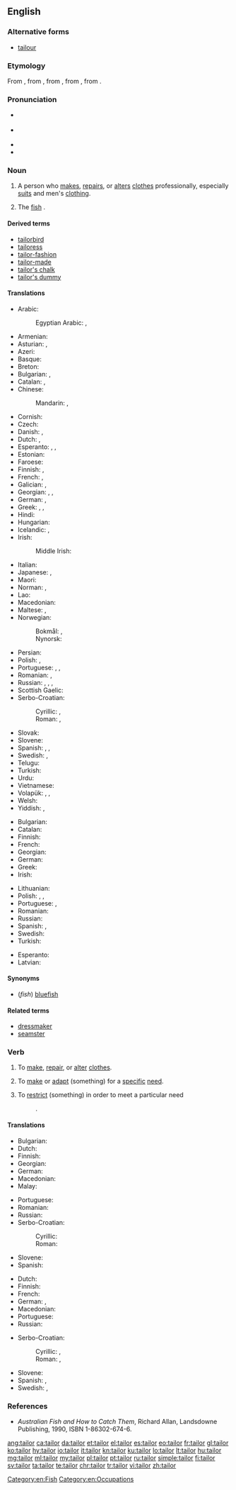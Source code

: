 ==English==
{{wikipedia}}

===Alternative forms===
* [[tailour]] {{qualifier|obsolete}}

===Etymology===
From {{etyl|xno|en}} {{term|tailour|lang=fro}}, from {{etyl|fro|en}} {{term|tailleor|lang=fro}}, from {{term|taillier|lang=fro}}, from {{etyl|LL.|en}} {{term|talio|lang=la}}, from {{etyl|la|en}} {{term|talea||a cutting|lang=la}}.

===Pronunciation===
* {{a|GenAm}} {{IPA|/ˈteɪlɚ/|lang=en}}
* {{a|RP}} {{IPA|/ˈteɪlə/|lang=en}}
* {{audio|en-us-tailor.ogg|Audio (US)|lang=en}}
* {{rhymes|eɪlə(ɹ)|lang=en}}

===Noun===
{{en-noun}}

# A person who [[make]]s, [[repair]]s, or [[alter]]s [[clothes]] professionally, especially [[suit]]s and men's [[clothing]].
# {{context|Australia|lang=en}} The [[fish]] {{taxlink|Pomatomus saltatrix|species|noshow=1}}.

====Derived terms====
* [[tailorbird]]
* [[tailoress]]
* [[tailor-fashion]]
* [[tailor-made]]
* [[tailor's chalk]]
* [[tailor's dummy]]

====Translations====
{{trans-top|person who makes, repairs, or alters clothing as profession}}
* Arabic: {{t|ar|خيّاط|m|tr=khayyaaT}}
*: Egyptian Arabic: {{t|arz|خياط|m|tr=xayaṭ|sc=Arab}}, {{t|arz|ترزي|m|tr=tarzi|sc=Arab}}
* Armenian: {{t|hy|դերձակ}}
* Asturian: {{t|ast|xastre|m}}, {{t|ast|sastre|m}}
* Azeri: {{t+|az|dərzi}}
* Basque: {{t+|eu|jostun}}
* Breton: {{t+|br|kemener}}
* Bulgarian: {{t+|bg|абаджия|m|tr=abadžíja}}, {{t|bg|абаджийка|f|tr=abadžíjka}}
* Catalan: {{t+|ca|sastre|m}}, {{t|ca|sastressa|f}}
* Chinese:
*: Mandarin: {{t|cmn|裁縫|sc=Hani}}, {{t+|cmn|裁缝|tr=cáiféng, cáifeng|sc=Hani}}
* Cornish: {{t+|kw|tregher|m}}
* Czech: {{t+|cs|krejčí|m}}
* Danish: {{t+|da|skrædder|c}}, {{t|da|skrædderske|c}}
* Dutch: {{t+|nl|kleermaker|m}}, {{t|nl|kleermaakster|f}}
* Esperanto: {{qualifier|♂♀, generic}} {{t+|eo|tajloro}}, {{qualifier|♂}} {{t|eo|virtajloro}}, {{qualifier|♀}} {{t|eo|tajlorino}}
* Estonian: {{t|et|rätsep}}
* Faroese: {{t|fo|skraddari|m}}
* Finnish: {{t+|fi|räätäli}}, {{t|fi|vaatturi}}
* French: {{t+|fr|tailleur|m}}, {{t+|fr|tailleuse|f}}
* Galician: {{t+|gl|xastre|m}}, {{t+|gl|alfaiate|m}}
* Georgian: {{t|ka|მკერავი}}, {{t|ka|მკერავი}}, {{t|ka|თერძი}}
* German: {{t+|de|Schneider|m}}, {{t+|de|Schneiderin|f}}
* Greek: {{t+|el|ράπτης|m}}, {{t+|el|ράφτης|m}}, {{t+|el|μόδιστρος|m}} {{t+|el|μοδίστρα|f}}
* Hindi: {{t|hi|दर्ज़ी|m|tr=darzī|sc=Deva}}
* Hungarian: {{t+|hu|szabó}}
* Icelandic: {{t+|is|klæðskeri|m}}, {{t|is|skraddari|m}}
* Irish: {{t|ga|táilliúir|m}}
*: Middle Irish: {{t|mga|táilliúr|m}}
{{trans-mid}}
* Italian: {{t+|it|sarto}}
* Japanese: {{t|ja|仕立て屋|tr=したてや, shitateya|sc=Jpan}}, {{t+|ja|テーラー|tr=tērā|sc=Jpan}}
* Maori: {{t|mi|kaitui}}
* Norman: {{t|nrf|couôtuthyi|m}}, {{t|nrf|couôtuthiéthe|f}}
* Lao: {{t|lo|ຊ່າງຕັດເຄື່ອງຜູ້ຊາຍ|sc=Laoo}}
* Macedonian: {{t|mk|кројач|m|tr=krójač}}
* Maltese: {{t|mt|ħajjat|m}}, {{t|mt|ħajjata|f}}
* Norwegian:
*: Bokmål: {{t|no|skredder|m}}, {{t|no|skredderske|f}}
*: Nynorsk: {{t|nn|skreddar|m}}
* Persian: {{t+|fa|درزی|tr=darzi|sc=fa-Arab}}
* Polish: {{t+|pl|krawiec|m}}, {{t+|pl|krawcowa|f}}
* Portuguese: {{t+|pt|alfaiate|m}}, {{t|pt|alfaiata|f}}, {{t+|pt|xastre|m}}
* Romanian: {{t+|ro|croitor|m}}, {{t+|ro|croitoreasă|f}}
* Russian: {{t+|ru|портно́й|m}}, {{t+|ru|портни́ха|f}}, {{t+|ru|швец|m|sc=Cyrl}}, {{t+|ru|швея́|f|sc=Cyrl}}
* Scottish Gaelic: {{t|gd|tàillear|m}}
* Serbo-Croatian:
*: Cyrillic: {{t|sh|кројач|m}}, {{t|sh|кројачица|f}}
*: Roman: {{t+|sh|krojač|m}}, {{t+|sh|krojačica|f}}
* Slovak: {{t|sk|krajčír|m}}
* Slovene: {{t+|sl|krojač|m}}
* Spanish: {{t+|es|sastre|m|f}}, {{t+|es|modisto|m}}, {{t|es|modista|m|f}}
* Swedish: {{t+|sv|skräddare|c}}, {{t|sv|skrädderska|c}}
* Telugu: {{t+|te|దర్జీ|tr=darjee}}
* Turkish: {{t+|tr|terzi}}
* Urdu: {{t|ur|درزی|m|tr=darzī|sc=ur-Arab}}
* Vietnamese: {{t+|vi|thợ may}}
* Volapük: {{qualifier|♂♀}} {{t+|vo|skrädan}}, {{qualifier|♂}} {{t|vo|hiskrädan}}, {{qualifier|♀}} {{t|vo|jiskrädan}}
* Welsh: {{t|cy|teiliwr|m}}
* Yiddish: {{t|yi|שנײַדער|m|tr=shnayder|sc=Hebr}}, {{t|yi|שנײַדערקע|f|tr=shnayderke|sc=Hebr}}
{{trans-bottom}}

{{trans-top|fish}}
* Bulgarian: {{t|bg|лефер|m}}
* Catalan: {{t|ca|tallahams|m}}
* Finnish: {{t|fi|sinikala}}
* French: {{t+|fr|tassergal|m}}
* Georgian: {{t|ka|ლუფარი}}
* German: {{t|de|Blaufisch|m}}
* Greek: {{t|el|γοφάρι|n}}
* Irish: {{t|ga|táilliúir|m}}
{{trans-mid}}
* Lithuanian: {{t|lt|melsvieji ešeriai}}
* Polish: {{t|pl|lufar|m}}, {{t|pl|skrzelołusk|m}}, {{t|pl|tasergal|m}}
* Portuguese: {{t+|pt|anchova|f}}, {{t+|pt|enchova|f}}
* Romanian: {{t+|ro|lufar}}
* Russian: {{t+|ru|луфа́рь|m}}
* Spanish: {{t|es|anjova|f}}, {{t+|es|sastre|m}}
* Swedish: {{t|sv|blåfisk|c}}
* Turkish: {{t+|tr|lüfer}}
{{trans-bottom}}

{{checktrans-top}}
* Esperanto: {{t+check|eo|kudristo}}
* Latvian: {{t-check|lv|drēbnieks}}
{{trans-bottom}}

====Synonyms====
* (''fish'') [[bluefish]]

====Related terms====
* [[dressmaker]]
* [[seamster]]

===Verb===
{{en-verb}}

# {{context|transitive|lang=en}} To [[make]], [[repair]], or [[alter]] [[clothes]].
# {{context|transitive|lang=en}} To [[make]] or [[adapt]] (something) for a [[specific]] [[need]].
# {{context|transitive|lang=en}} To [[restrict]] (something) in order to meet a particular need
#: {{usex|a narrowly '''tailored''' law|lang=en}}.

====Translations====
{{trans-top|make, repair, or alter clothing}}
* Bulgarian: {{t+|bg|шия|sc=Cyrl}}
* Dutch: {{t|nl|kleermaken}}
* Finnish: {{t|fi|vaatehtia}}
* Georgian: {{t|ka|გაკერავს}}
* German: {{t|de|schneidern}}
* Macedonian: {{t|mk|крои|tr=krói}}
* Malay: {{t|ms|jahit}}
{{trans-mid}}
* Portuguese: {{t|pt|alfaiatar}}
* Romanian: {{t+|ro|croi}}
* Russian: {{t+|ru|шить|tr=šit'}}
* Serbo-Croatian:
*: Cyrillic: {{t|sh|кројити}}
*: Roman: {{t+|sh|krojiti}}
* Slovene: {{t|sl|krojiti}}
* Spanish: {{t|es|confeccionar}}
{{trans-bottom}}

{{trans-top|restrict something to particular need}}
* Dutch: {{t+|nl|aanpassen}}
* Finnish: {{t+|fi|räätälöidä}}
* French: {{t+|fr|adapter}}
* German: {{t|de|zuschneiden}}, {{t+|de|anpassen}}
* Macedonian: {{t|mk|скројува|tr=skrójuva}}
* Portuguese: {{t+|pt|adaptar}}
* Russian: {{t+|ru|приспосабливать|tr=prisposáblivat'}}
{{trans-mid}}
* Serbo-Croatian:
*: Cyrillic: {{t|sh|укројити}}, {{t|sh|кројити}}
*: Roman: {{t|sh|ukrojiti}}, {{t+|sh|krojiti}}
* Slovene: {{t|sl|ukrojiti}}
* Spanish: {{t+|es|adaptar}}, {{t+|es|entallar}}
* Swedish: {{t|sv|skrädarsy}}, {{t+|sv|anpassa}}
{{trans-bottom}}

===References===
* ''Australian Fish and How to Catch Them'', Richard Allan, Landsdowne Publishing, 1990, ISBN 1-86302-674-6.

[[Category:en:Fish]]
[[Category:en:Occupations]]

[[ang:tailor]]
[[ca:tailor]]
[[da:tailor]]
[[et:tailor]]
[[el:tailor]]
[[es:tailor]]
[[eo:tailor]]
[[fr:tailor]]
[[gl:tailor]]
[[ko:tailor]]
[[hy:tailor]]
[[io:tailor]]
[[it:tailor]]
[[kn:tailor]]
[[ku:tailor]]
[[lo:tailor]]
[[lt:tailor]]
[[hu:tailor]]
[[mg:tailor]]
[[ml:tailor]]
[[my:tailor]]
[[pl:tailor]]
[[pt:tailor]]
[[ru:tailor]]
[[simple:tailor]]
[[fi:tailor]]
[[sv:tailor]]
[[ta:tailor]]
[[te:tailor]]
[[chr:tailor]]
[[tr:tailor]]
[[vi:tailor]]
[[zh:tailor]]